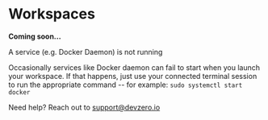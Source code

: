 <h1>Workspaces</h1>
<div>
  <p>
    <strong>Coming soon...</strong>
  </p>
</div>
<div>
  <p>
    <div>A service (e.g. Docker Daemon) is not running</div>
  </p>
  <p>
    Occasionally services like Docker daemon can fail to start when you launch your workspace. If
    that happens, just use your connected terminal session to run the appropriate command -- for
    example: <code>sudo systemctl start docker</code>
  </p>
</div>
<p>
  Need help? Reach out to <a href="mailto:support@devzero.io">support@devzero.io</a>
</p>
